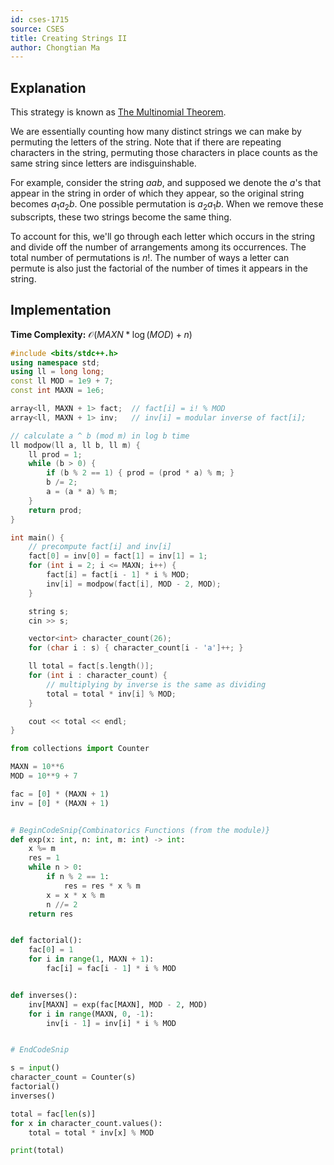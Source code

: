 ```yaml
---
id: cses-1715
source: CSES
title: Creating Strings II
author: Chongtian Ma
---
```


## Explanation

This strategy is known as [The Multinomial Theorem](https://en.wikipedia.org/wiki/Multinomial_theorem).

We are essentially counting how many distinct strings we can make by permuting the letters of the string. Note that if there are repeating characters in the string, permuting those characters in place counts as the same string since letters are indisguinshable.

For example, consider the string $aab$, and supposed we denote the $a$'s that appear in the string in order of which they appear, so the original string becomes $a_1a_2b$. One possible permutation is $a_2a_1b$. When we remove these subscripts, these two strings become the same thing.

To account for this, we'll go through each letter which occurs in the string and divide off the number of arrangements among its occurrences. The total number of permutations is $n!$. The number of ways a letter can permute is also just the factorial of the number of times it appears in the string.

## Implementation

**Time Complexity:** $\mathcal{O}(MAXN * \log(MOD) + n)$

<LanguageSection>
<CPPSection>

```cpp
#include <bits/stdc++.h>
using namespace std;
using ll = long long;
const ll MOD = 1e9 + 7;
const int MAXN = 1e6;

array<ll, MAXN + 1> fact;  // fact[i] = i! % MOD
array<ll, MAXN + 1> inv;   // inv[i] = modular inverse of fact[i];

// calculate a ^ b (mod m) in log b time
ll modpow(ll a, ll b, ll m) {
	ll prod = 1;
	while (b > 0) {
		if (b % 2 == 1) { prod = (prod * a) % m; }
		b /= 2;
		a = (a * a) % m;
	}
	return prod;
}

int main() {
	// precompute fact[i] and inv[i]
	fact[0] = inv[0] = fact[1] = inv[1] = 1;
	for (int i = 2; i <= MAXN; i++) {
		fact[i] = fact[i - 1] * i % MOD;
		inv[i] = modpow(fact[i], MOD - 2, MOD);
	}

	string s;
	cin >> s;

	vector<int> character_count(26);
	for (char i : s) { character_count[i - 'a']++; }

	ll total = fact[s.length()];
	for (int i : character_count) {
		// multiplying by inverse is the same as dividing
		total = total * inv[i] % MOD;
	}

	cout << total << endl;
}
```

</CPPSection>
<PySection>

```py
from collections import Counter

MAXN = 10**6
MOD = 10**9 + 7

fac = [0] * (MAXN + 1)
inv = [0] * (MAXN + 1)


# BeginCodeSnip{Combinatorics Functions (from the module)}
def exp(x: int, n: int, m: int) -> int:
	x %= m
	res = 1
	while n > 0:
		if n % 2 == 1:
			res = res * x % m
		x = x * x % m
		n //= 2
	return res


def factorial():
	fac[0] = 1
	for i in range(1, MAXN + 1):
		fac[i] = fac[i - 1] * i % MOD


def inverses():
	inv[MAXN] = exp(fac[MAXN], MOD - 2, MOD)
	for i in range(MAXN, 0, -1):
		inv[i - 1] = inv[i] * i % MOD


# EndCodeSnip

s = input()
character_count = Counter(s)
factorial()
inverses()

total = fac[len(s)]
for x in character_count.values():
	total = total * inv[x] % MOD

print(total)
```

</PySection>
</LanguageSection>
